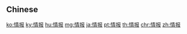 {{also|情報}}
==Chinese==
{{zh-see|情報}}

[[ko:情报]]
[[ky:情报]]
[[hu:情报]]
[[mg:情报]]
[[ja:情报]]
[[pt:情报]]
[[th:情报]]
[[chr:情报]]
[[zh:情报]]